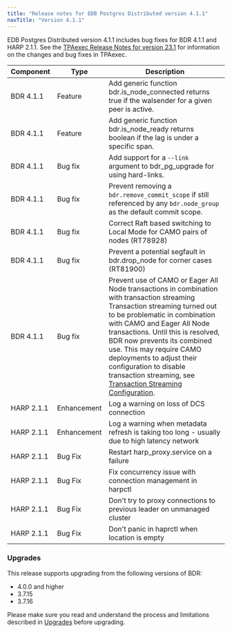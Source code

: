 ```yaml
---
title: "Release notes for EDB Postgres Distributed version 4.1.1"
navTitle: "Version 4.1.1"
---
```


EDB Postgres Distributed version 4.1.1 includes bug fixes for BDR 4.1.1 and HARP 2.1.1. See the [TPAexec Release Notes for version 23.1](https://techsupport.enterprisedb.com/customer_portal/sw/tpa/trunk/231/) for information on the changes and bug fixes in TPAexec.

| Component  | Type        | Description                                                                                                                                                                                                                                                                                                                                                                                                                                              |
|----------- |------------ |----------------------------------------------------------------------------------------------------------------------------------------------------------------------------------------------------------------------------------------------------------------------------------------------------------------------------------------------------------------------------------------------------------------------------------------------------------|
| BDR 4.1.1  | Feature     | Add generic function bdr.is_node_connected returns true if the walsender for a given peer is active.                                                                                                                                                                                                                                                                                                                                                     |
| BDR 4.1.1  | Feature     | Add generic function bdr.is_node_ready returns boolean if the lag is under a specific span.                                                                                                                                                                                                                                                                                                                                                              |
| BDR 4.1.1  | Bug fix     | Add support for a `--link` argument to bdr_pg_upgrade for using hard-links.                                                                                                                                                                                                                                                                                                                                                                              |
| BDR 4.1.1  | Bug fix     | Prevent removing a `bdr.remove_commit_scope` if still referenced by any `bdr.node_group` as the default commit scope.                                                                                                                                                                                                                                                                                                                                    |
| BDR 4.1.1  | Bug fix     | Correct Raft based switching to Local Mode for CAMO pairs of nodes (RT78928)                                                                                                                                                                                                                                                                                                                                                                             |
| BDR 4.1.1  | Bug fix     | Prevent a potential segfault in bdr.drop_node for corner cases (RT81900)                                                                                                                                                                                                                                                                                                                                                                                 |
| BDR 4.1.1  | Bug fix     | Prevent use of CAMO or Eager All Node transactions in combination with transaction streaming   Transaction streaming turned out to be problematic in combination with CAMO and Eager All Node transactions. Until this is resolved, BDR now prevents its combined use. This may require CAMO deployments to adjust their configuration to disable transaction streaming, see [Transaction Streaming Configuration](transaction-streaming#configuration). |
| HARP 2.1.1 | Enhancement | Log a warning on loss of DCS connection                                                      |   
| HARP 2.1.1 | Enhancement | Log a warning when metadata refresh is taking too long - usually due to high latency network |   
| HARP 2.1.1 | Bug Fix     | Restart harp_proxy.service on a failure                                                      |   
| HARP 2.1.1 | Bug Fix     | Fix concurrency issue with connection management in harpctl                                  |   
| HARP 2.1.1 | Bug Fix     | Don't try to proxy connections to previous leader on unmanaged cluster                       |   
| HARP 2.1.1 | Bug Fix     | Don't panic in haprctl when location is empty                                                |
        
### Upgrades

This release supports upgrading from the following versions of BDR:

-   4.0.0 and higher
-   3.7.15
-   3.7.16

Please make sure you read and understand the process and limitations described
in [Upgrades](/pgd/latest/upgrades/) before upgrading.